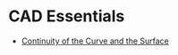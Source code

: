 # CAD Essentials

- [Continuity of the Curve and the Surface](./cad-essentials/continuity-curve-and-surface)








